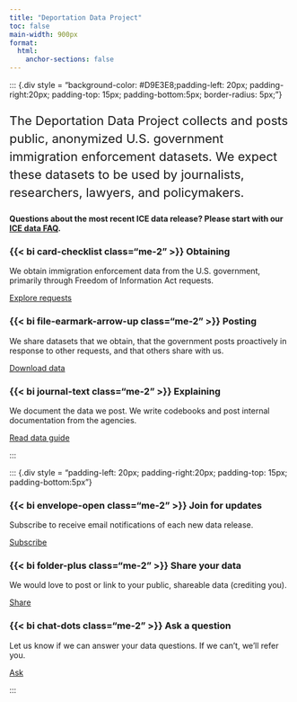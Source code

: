 ```yaml
---
title: "Deportation Data Project"
toc: false
main-width: 900px
format:
  html:
    anchor-sections: false
---
```


::: {.div style = "background-color: #D9E3E8;padding-left: 20px; padding-right:20px; padding-top: 15px; padding-bottom:5px; border-radius: 5px;"}

<p style="font-size:22px; line-height: 2rem">The Deportation Data Project collects and posts public, anonymized U.S. government immigration enforcement datasets. We expect these datasets to be used by journalists, researchers, lawyers, and policymakers.</p>

**Questions about the most recent ICE data release? Please start with our [ICE data FAQ](https://deportationdata.org/data/ice.html#faq).**

::: {.grid}

::: {.g-col-12 .g-col-md-4 .g-col-lg-4}

### {{< bi card-checklist class="me-2" >}} Obtaining 

We obtain immigration enforcement data from the U.S. government, primarily through Freedom of Information Act requests. 

[Explore requests](/foia.html){.btn-action-primary .btn-action .btn .btn-outline-primary .btn-sm role="button"} 

:::

::: {.g-col-12 .g-col-md-4 .g-col-lg-4}

### {{< bi file-earmark-arrow-up class="me-2" >}} Posting

We share datasets that we obtain, that the government posts proactively in response to other requests, and that others share with us.

[Download data](/data.html){.btn-action-primary .btn-action .btn .btn-outline-primary .btn-sm role="button"} 

:::

::: {.g-col-12 .g-col-md-4 .g-col-lg-4}

### {{< bi journal-text class="me-2" >}} Explaining

We document the data we post. We write codebooks and post internal documentation from the agencies.

[Read data guide](/guide.html){.btn-action-primary .btn-action .btn .btn-outline-primary .btn-sm role="button"} 

:::

<!-- grid-->
:::

<!-- div -->
::: 

::: {.div style = "padding-left: 20px; padding-right:20px; padding-top: 15px; padding-bottom:5px"}

::: {.grid}

::: {.g-col-12 .g-col-md-4 .g-col-lg-4}

### {{< bi envelope-open class="me-2" >}} Join for updates

Subscribe to receive email notifications of each new data release.

[Subscribe](https://groups.google.com/a/law.berkeley.edu/g/deportation_data_updates/about){.btn-action-primary .btn-action .btn .btn-outline-primary .btn-sm role="button"} 

:::

::: {.g-col-12 .g-col-md-4 .g-col-lg-4}

### {{< bi folder-plus class="me-2" >}} Share your data 

We would love to post or link to your public, shareable data (crediting you).

[Share](mailto:deportation_data_questions@law.berkeley.edu){.btn .btn-outline-primary .btn-sm role="button"} 

:::


::: {.g-col-12 .g-col-md-4 .g-col-lg-4}

### {{< bi chat-dots class="me-2" >}} Ask a question 

Let us know if we can answer your data questions. If we can't, we'll refer you.

[Ask](mailto:deportation_data_questions@law.berkeley.edu){.btn-action-primary .btn-action .btn .btn-outline-primary .btn-sm role="button"} 

:::

:::

<!-- div -->
:::